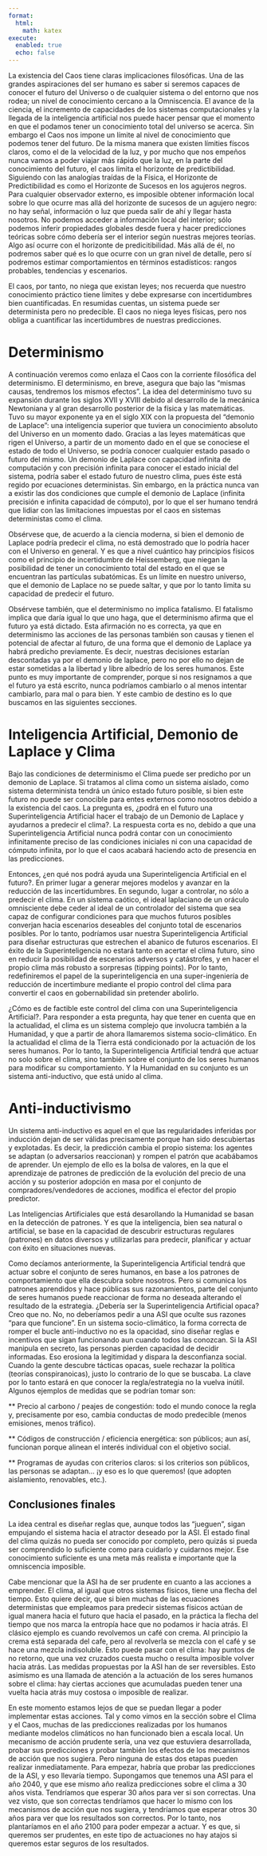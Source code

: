 ```yaml
---
format:
  html:
    math: katex
execute:
  enabled: true
  echo: false
---
```


La existencia del Caos tiene claras implicaciones filosóficas. Una de las grandes aspiraciones del ser humano es saber si seremos capaces de conocer el futuro del Universo o de cualquier sistema o del entorno que nos rodea; un nivel de conocimiento cercano a la Omniscencia. El avance de la ciencia, el incremento de capacidades de los sistemas computacionales y la llegada de la inteligencia artificial nos puede hacer pensar que el momento en que el podamos tener un conocimiento total del universo se acerca. Sin embargo el Caos nos impone un límite al nivel de conocimiento que podemos tener del futuro. De la misma manera que existen límities físcos claros, como el de la velocidad de la luz, y por mucho que nos empeños nunca vamos a poder viajar más rápido que la luz, en la parte del conocimiento del futuro, el caos limita el horizonte de predictibilidad. Siguiendo con las analogías traídas de la Física, el Horizonte de Predictibilidad es como el Horizonte de Sucesos en los agujeros negros. Para cualquier observador externo, es imposible obtener información local sobre lo que ocurre mas allá del horizonte de sucesos de un agujero negro: no hay señal, información o luz que pueda salir de ahí y llegar hasta nosotros. No podemos acceder a información local del interior; sólo podemos inferir propiedades globales desde fuera y hacer predicciones teóricas sobre cómo debería ser el interior según nuestras mejores teorías. Algo así ocurre con el horizonte de predicitibilidad. Más allá de él, no podremos saber qué es lo que ocurre con un gran nivel de detalle, pero sí podremos estimar comportamientos en términos estadísticos: rangos probables, tendencias y escenarios. 

El caos, por tanto, no niega que existan leyes; nos recuerda que nuestro conocimiento práctico tiene límites y debe expresarse con incertidumbres bien cuantificadas. En resumidas cuentas, un sistema puede ser determinista pero no predecible. El caos no niega leyes físicas, pero nos obliga a cuantificar las incertidumbres de nuestras predicciones. 

# Determinismo 

A continuación veremos como enlaza el Caos con la corriente filosófica del determinismo. El determinismo, en breve, asegura que bajo las “mismas causas, tendremos los mismos efectos”. La idea del determinismo tuvo su expansión durante los siglos XVII y XVIII debido al desarrollo de la mecánica Newtoniana y al gran desarrollo posterior de la física y las matemáticas. Tuvo su mayor exponente ya en el siglo XIX con la propuesta del "demonio de Laplace": una inteligencia superior que tuviera un conocimiento absoluto del Universo en un momento dado. Gracias a las leyes matemáticas que rigen el Universo, a partir de un momento dado en el que se conociese el estado de todo el Universo, se podría conocer cualquier estado pasado o futuro del mismo. Un demonio de Laplace con capacidad infinita de computación y con precisión infinita para conocer el estado inicial del sistema, podría saber el estado futuro de nuestro clima, pues éste está regido por ecuaciones deterministas. Sin embargo, en la práctica nunca van a existir las dos condiciones que cumple el demonio de Laplace (infinita precisión e infinita capacidad de cómputo), por lo que el ser humano tendrá que lidiar con las limitaciones impuestas por el caos en sistemas deterministas como el clima. 

Obsérvese que, de acuerdo a la ciencia moderna, si bien el demonio de Laplace podría predecir el clima, no está demostrado que lo podría hacer con el Universo en general. Y es que a nivel cuántico hay principios físicos como el principio de incertidumbre de Heissemberg, que niegan la posibilidad de tener un conocimiento total del estado en el que se encuentran las partículas subatómicas. Es un límite en nuestro universo, que el demonio de Laplace no se puede saltar, y que por lo tanto limita su capacidad de predecir el futuro. 

Obsérvese también, que el determinismo no implica fatalismo. El fatalismo implica que daría igual lo que uno haga, que el determinismo afirma que el futuro ya está dictado. Esta afirmación no es correcta, ya que en determinismo las acciones de las personas también son causas y tienen el potencial de afectar al futuro, de una forma que el demonio de Laplace ya habrá predicho previamente. Es decir, nuestras decisiones estarían descontadas ya por el demonio de laplace, pero no por ello no dejan de estar sometidas a la libertad y libre albedrío de los seres humanos. Este punto es muy importante de comprender, porque si nos resignamos a que el futuro ya está escrito, nunca podríamos cambiarlo o al menos intentar cambiarlo, para mal o para bien. Y este cambio de destino es lo que buscamos en las siguientes secciones. 


# Inteligencia Artificial, Demonio de Laplace y Clima

Bajo las condiciones de determinismo el Clima puede ser predicho por un demonio de Laplace. Si tratamos al clima como un sistema aislado, como sistema determinista tendrá un único estado futuro posible, si bien este futuro no puede ser conocible para entes externos como nosotros debido a la existencia  del caos. La pregunta es, ¿podrá en el futuro una Superinteligencia Artificial hacer el trabajo de un Demonio de Laplace y ayudarnos a predecir el clima?. La respuesta corta es no, debido a que una Superinteligencia Artificial nunca podrá contar con un conocimiento infinitamente preciso de las condiciones iniciales ni con una capacidad de cómputo infinita, por lo que el caos acabará haciendo acto de presencia en las predicciones. 

Entonces, ¿en qué nos podrá ayuda una Superinteligencia Artificial en el futuro?. En primer lugar a generar mejores modelos y avanzar en la reducción de las incertidumbres. En segundo, lugar a controlar, no sólo a predecir el clima. En un sistema caótico, el ideal laplaciano de un oráculo omnisciente debe ceder al ideal de un controlador del sistema que sea capaz de configurar condiciones para que muchos futuros posibles converjan hacia escenarios deseables del conjunto total de escenarios posibles. Por lo tanto, podríamos usar nuestra Superinteligencia Artificial para diseñar estructuras que estrechen el abanico de futuros escenarios. El éxito de la Superinteligencia no estará tanto en acertar el clima futuro, sino en reducir la posibilidad de escenarios adversos y catástrofes, y en hacer el propio clima más robusto a sorpresas (tipping points). Por lo tanto, redefiniremos el papel de la superinteligencia en una super-ingeniería de reducción de incertimbure mediante el propio control del clima para convertir el caos en gobernabilidad sin pretender abolirlo.

¿Cómo es de factible este control del clima con una Superinteligencia Artificial?. Para responder a esta pregunta, hay que tener en cuenta que en la actualidad, el clima es un sistema complejo que involucra también a la Humanidad, y que a partir de ahora llamaremos sistema socio-climático. En la actualidad el clima de la Tierra está condicionado por la actuación de los seres humanos. Por lo tanto, la Superinteligencia Artificial tendrá que actuar no solo sobre el clima, sino también sobre el conjunto de los seres humanos para modificar su comportamiento. Y la Humanidad en su conjunto es un sistema anti-inductivo, que está unido al clima.

# Anti-inductivismo

Un sistema anti-inductivo es aquel en el que las regularidades inferidas por inducción dejan de ser válidas precisamente porque han sido descubiertas y explotadas. Es decir, la predicción cambia el propio sistema: los agentes se adaptan (o adversarios reaccionan) y rompen el patrón que acabábamos de aprender. Un ejemplo de ello es la bolsa de valores, en la que el aprendizaje de patrones de predicción de la evolución del precio de una acción y su posterior adopción en masa por el conjunto de compradores/vendedores de acciones, modifica el efector del propio predictor. 

Las Inteligencias Artificiales que está desarollando la Humanidad se basan en la detección de patrones. Y es que la inteligencia, bien sea natural o artificial, se base en la capacidad de descubrir estructuras regulares (patrones) en datos diversos y utilizarlas para predecir, planificar y actuar con éxito en situaciones nuevas. 

Como decíamos anteriormente, la Superinteligencia Artificial tendrá que actuar sobre el conjunto de seres humanos, en base a los patrones de comportamiento que ella descubra sobre nosotros. Pero si comunica los patrones aprendidos y hace públicas sus razonamientos, parte del conjunto de seres humanos puede reaccionar de forma no deseada alterando el resultado de la estrategia. ¿Debería ser la Superinteligencia Artificial opaca? Creo que no. No, no deberíamos pedir a una ASI que oculte sus razones “para que funcione”. En un sistema socio-climático, la forma correcta de romper el bucle anti-inductivo no es la opacidad, sino diseñar reglas e incentivos que sigan funcionando aun cuando todos las conozcan. Si la ASI manipula en secreto, las personas pierden capacidad de decidir informadas. Eso erosiona la legitimidad y dispara la desconfianza social. Cuando la gente descubre tácticas opacas, suele rechazar la política (teorías conspiranoicas), justo lo contrario de lo que se buscaba. La clave por lo tanto estará en que conocer la regla/estrategia no la vuelva inútil. Algunos ejemplos de medidas que se podrían tomar son:

** Precio al carbono / peajes de congestión: todo el mundo conoce la regla y, precisamente por eso, cambia conductas de modo predecible (menos emisiones, menos tráfico).

** Códigos de construcción / eficiencia energética: son públicos; aun así, funcionan porque alinean el interés individual con el objetivo social.

** Programas de ayudas con criterios claros: si los criterios son públicos, las personas se adaptan… ¡y eso es lo que queremos! (que adopten aislamiento, renovables, etc.).

## Conclusiones finales

La idea central es diseñar reglas que, aunque todos las “jueguen”, sigan empujando el sistema hacia el atractor deseado por la ASI. El estado final del clima quizás no pueda ser conocido por completo, pero quizás si pueda ser comprendido lo suficiente como para cuidarlo y cuidarnos mejor. Ese conocimiento suficiente es una meta más realista e importante que la omniscencia imposible. 

Cabe mencionar que la ASI ha de ser prudente en cuanto a las acciones a emprender. El clima, al igual que otros sistemas físicos, tiene una flecha del tiempo. Esto quiere decir, que si bien muchas de las ecuaciones deterministas que empleamos para predecir sistemas físicos actúan de igual manera hacia el futuro que hacia el pasado, en la práctica la flecha del tiempo que nos marca la entropía hace que no podamos ir hacia atrás. El clásico ejemplo es cuando revolvemos un café con crema. Al principio la crema está separada del cafe, pero al revolverla se mezcla con el café y se hace una mezcla indisoluble. Esto puede pasar con el clima: hay puntos de no retorno, que una vez cruzados cuesta mucho o resulta imposible volver hacia atrás. Las medidas propuestas por la ASI han de ser reversibles. Esto asimismo es una llamada de atención a la actuación de los seres humanos sobre el clima: hay ciertas acciones que acumuladas pueden tener una vuelta hacia atrás muy costosa o imposible de realizar. 

En este momento estamos lejos de que se puedan llegar a poder implementar estas acciones. Tal y como vimos en la sección sobre el Clima y el Caos, muchas de las predicciones realizadas por los humanos mediante modelos climáticos no han funcionado bien a escala local. Un mecanismo de acción prudente sería, una vez que estuviera desarrollada, probar sus predicciones y probar también los efectos de los mecanismos de acción que nos sugiera. Pero ninguna de estas dos etapas pueden realizar inmediatamente. Para empezar, habría que probar las predicciones de la ASI, y eso llevaría tiempo. Supongamos que tenemos una ASI para el año 2040, y que ese mismo año realiza predicciones sobre el clima a 30 años vista. Tendríamos que esperar 30 años para ver si son correctas. Una vez visto, que son correctas tendríamos que hacer lo mismo con los mecanismos de acción que nos sugiera, y tendríamos que esperar otros 30 años para ver que los resultados son correctos. Por lo tanto, nos plantaríamos en el año 2100 para poder empezar a actuar. Y es que, si queremos ser prudentes, en este tipo de actuaciones no hay atajos si queremos estar seguros de los resultados. 




